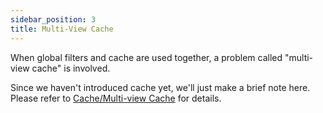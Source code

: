 ```yaml
---
sidebar_position: 3 
title: Multi-View Cache
---
```


When global filters and cache are used together, a problem called "multi-view cache" is involved.

Since we haven't introduced cache yet, we'll just make a brief note here. Please refer to [Cache/Multi-view Cache](../../cache/multiview-cache) for details.
